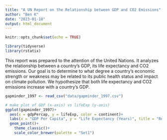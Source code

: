 ```yaml
---
title: "A UN Report on the Relationship between GDP and CO2 Emissions"
author: "Ben K"
date: "2023-01-18"
output: html_document
---
```


```r
knitr::opts_chunk$set(echo = TRUE)
```

```r
library(tidyverse)
library(rstatix)
```
This report was prepared to the attention of the United Nations. It analyzes the relationship between a country's GDP, its life expectancy and CO2 emissions. Our goal is to determine to what degree a country’s economic strength or weakness may be related to its public health status and impact on climate pollution. We hypothesize that both life expectancy and CO2 emissions increase with a country's GDP.

``` r
gapminder_1997 <- read_csv("data/gapminder_1997.csv")
```
```r
# make plot of GDP (x-axis) vs lifeExp (y-axis)
ggplot(gapminder_1997)+
  aes(x = gdpPercap, y = lifeExp, color = continent)+
  labs(x = "GDP Per Capita", y = "Life Expectancy (Years)", title = "Relationship between Life Expectancy and GDP")+
  geom_point()+
    theme_classic()+
    scale_color_brewer(palette = "Set1")
```

